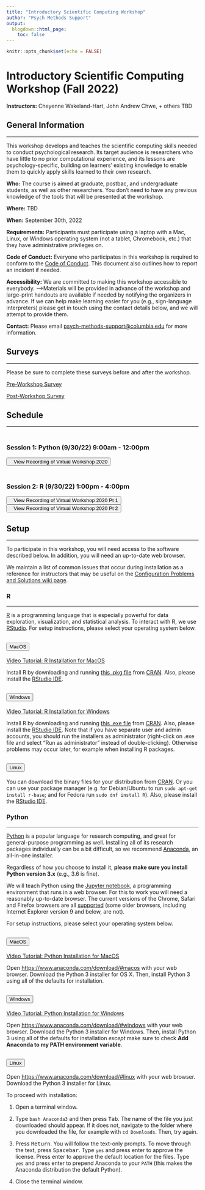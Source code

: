 ```yaml
---
title: "Introductory Scientific Computing Workshop"
author: "Psych Methods Support"
output:
  blogdown::html_page:
    toc: false
---
```


```r
knitr::opts_chunk$set(echo = FALSE)
```

# Introductory Scientific Computing Workshop  (Fall 2022)

<div class="highlightsec">
**Instructors:** Cheyenne Wakeland-Hart, John Andrew Chwe, + others TBD 
</div>

## General Information

---

This workshop develops and teaches the scientific computing skills needed to conduct psychological research. Its target audience is researchers who have little to no prior computational experience, and its lessons are psychology-specific, building on learners' existing knowledge to enable them to quickly apply skills learned to their own research.

**Who:** The course is aimed at graduate, postbac, and undergraduate students, as well as other researchers. You don't need to have any previous knowledge of the tools that will be presented at the workshop.

**Where:** TBD <!--. Get directions with OpenStreetMap or Google Maps.-->

**When:** September 30th, 2022

**Requirements:** Participants must participate using a laptop with a Mac, Linux, or Windows operating system (not a tablet, Chromebook, etc.) that they have administrative privileges on. 

**Code of Conduct:** Everyone who participates in this workshop is required to conform to the [Code of Conduct](https://docs.carpentries.org/topic_folders/policies/code-of-conduct.html){target="_blank"}. This document also outlines how to report an incident if needed.

**Accessibility:** We are committed to making this workshop accessible to everybody. <!--The workshop organizers have checked that:

<!--. The room is wheelchair / scooter accessible.
Accessible restrooms are available..-->
-->Materials will be provided in advance of the workshop and large-print handouts are available if needed by notifying the organizers in advance. If we can help make learning easier for you (e.g., sign-language interpreters<!--, lactation facilities-->) please get in touch using the contact details below, and we will attempt to provide them.

**Contact:** Please email [psych-methods-support@columbia.edu](mailto:psych-methods-support@columbia.edu){target="_blank"} for more information.

## Surveys

---

Please be sure to complete these surveys before and after the workshop.

[Pre-Workshop Survey](https://forms.gle/FbkTB3pW7FVYg8Rx7){target="_blank"}

[Post-Workshop Survey](https://docs.google.com/forms/d/e/1FAIpQLSe4iqiAev5qqmQfoL7hxFVzlihEKzjthKv0wLOipsjaad88FQ/viewform?usp=sf_link){target="_blank"}

## Schedule

---

<div class="row">
<div class="col-md-6">
<h3 style="padding-top: 30px; margin-top: 0;">Session 1: Python (9/30/22) 9:00am - 12:00pm</h3>
<a href="/workshop-recording/session3/" target="_blank" style="padding-bottom:10px"><button class="button-workshop"><i class="fas fa-video"></i>&nbsp;&nbsp;&nbsp;View Recording of Virtual Workshop 2020</button></a>
</div>
<div class="col-md-6">
<h3 style="padding-top: 30px; margin-top: 0;">Session 2: R (9/30/22) 1:00pm - 4:00pm</h3>
<a href="/workshop-recording/session1/" target="_blank" style="padding-bottom:10px"><button class="button-workshop"><i class="fas fa-video"></i>&nbsp;&nbsp;&nbsp;View Recording of Virtual Workshop 2020 Pt 1</button></a>
<a href="/workshop-recording/session2/" target="_blank" style="padding-bottom:10px"><button class="button-workshop"><i class="fas fa-video"></i>&nbsp;&nbsp;&nbsp;View Recording of Virtual Workshop 2020 Pt 2</button></a>
</div>
</div>

## Setup

---

To participate in this workshop, you will need access to the software described below. In addition, you will need an up-to-date web browser.

We maintain a list of common issues that occur during installation as a reference for instructors that may be useful on the [Configuration Problems and Solutions wiki page](https://github.com/swcarpentry/workshop-template/wiki/Configuration-Problems-and-Solutions){target="_blank"}.

### R

---

[R](https://www.r-project.org/){target="_blank"} is a programming language that is especially powerful for data exploration, visualization, and statistical analysis. To interact with R, we use [RStudio](https://www.rstudio.com/){target="_blank"}. For setup instructions, please select your operating system below.

<div class="accordion" id="raccordion">
<div class="card">
<div class="card-header" id="rmacos">
<h2 class="mb-0">
<button class="btn btn-link" type="button" data-toggle="collapse" data-target="#rmacoscard" aria-expanded="true" aria-controls="rmacoscard">
MacOS
</button>
</h2>
</div>
<div id="rmacoscard" class="collapse" aria-labelledby="rmacos" data-parent="#raccordion">
<div class="card-body">
[Video Tutorial: R Installation for MacOS](https://www.youtube.com/watch?v=5-ly3kyxwEg){target="_blank"}

Install R by downloading and running [this .pkg file](https://cran.r-project.org/bin/macosx/R-latest.pkg){target="_blank"} from [CRAN](https://cran.r-project.org/index.html){target="_blank"}. Also, please install the [RStudio IDE](https://www.rstudio.com/products/rstudio/download/#download){target="_blank"}.
</div>
</div>
</div>
<div class="card">
<div class="card-header" id="rwindows">
<h2 class="mb-0">
<button class="btn btn-link collapsed" type="button" data-toggle="collapse" data-target="#rwindowscard" aria-expanded="false" aria-controls="rwindowscard">
Windows
</button>
</h2>
</div>

<div id="rwindowscard" class="collapse" aria-labelledby="rwindows" data-parent="#raccordion">
<div class="card-body">
[Video Tutorial: R Installation for Windows](https://www.youtube.com/watch?v=q0PjTAylwoU){target="_blank"}

Install R by downloading and running [this .exe file](https://cran.r-project.org/bin/windows/base/release.htm){target="_blank"} from [CRAN](https://cran.r-project.org/index.html){target="_blank"}. Also, please install the [RStudio IDE](https://www.rstudio.com/products/rstudio/download/#download){target="_blank"}. Note that if you have separate user and admin accounts, you should run the installers as administrator (right-click on .exe file and select "Run as administrator" instead of double-clicking). Otherwise problems may occur later, for example when installing R packages.
</div>
</div>
</div>
<div class="card">
<div class="card-header" id="rlinux">
<h2 class="mb-0">
<button class="btn btn-link collapsed" type="button" data-toggle="collapse" data-target="#rlinuxcard" aria-expanded="false" aria-controls="rlinuxcard">
Linux
</button>
</h2>
</div>
<div id="rlinuxcard" class="collapse" aria-labelledby="rlinux" data-parent="#raccordion">
<div class="card-body">
You can download the binary files for your distribution from [CRAN](https://cran.r-project.org/index.html){target="_blank"}. Or you can use your package manager (e.g. for Debian/Ubuntu to run `sudo apt-get install r-base`; and for Fedora run `sudo dnf install R`). Also, please install the [RStudio IDE](https://www.rstudio.com/products/rstudio/download/#download){target="_blank"}.
</div>
</div>
</div>
</div>

### Python

---

[Python](https://python.org/){target="_blank"} is a popular language for research computing, and great for general-purpose programming as well. Installing all of its research packages individually can be a bit difficult, so we recommend [Anaconda](https://www.anaconda.com/distribution/){target="_blank"}, an all-in-one installer.

Regardless of how you choose to install it, **please make sure you install Python version 3.x** (e.g., 3.6 is fine).

We will teach Python using the [Jupyter notebook](https://jupyter.org/){target="_blank"}, a programming environment that runs in a web browser. For this to work you will need a reasonably up-to-date browser. The current versions of the Chrome, Safari and Firefox browsers are all [supported](https://jupyter-notebook.readthedocs.io/en/stable/notebook.html#browser-compatibility){target="_blank"} (some older browsers, including Internet Explorer version 9 and below, are not).

For setup instructions, please select your operating system below.

<div class="accordion" id="pyaccordion">
<div class="card">
<div class="card-header" id="pymacos">
<h2 class="mb-0">
<button class="btn btn-link collapsed" type="button" data-toggle="collapse" data-target="#pymacoscard" aria-expanded="false" aria-controls="pymacoscard">
MacOS
</button>
</h2>
</div>
<div id="pymacoscard" class="collapse" aria-labelledby="pymacos" data-parent="#pyaccordion">
<div class="card-body">
[Video Tutorial: Python Installation for MacOS](https://www.youtube.com/watch?v=TcSAln46u9U){target="_blank"}

Open [https://www.anaconda.com/download/#macos](https://www.anaconda.com/download/#macos){target="_blank"} with your web browser. Download the Python 3 installer for OS X. Then, install Python 3 using all of the defaults for installation.
</div>
</div>
</div>
<div class="card">
<div class="card-header" id="pywindows">
<h2 class="mb-0">
<button class="btn btn-link" type="button" data-toggle="collapse" data-target="#pywindowscard" aria-expanded="true" aria-controls="pywindowscard">
Windows
</button>
</h2>
</div>

<div id="pywindowscard" class="collapse" aria-labelledby="pywindows" data-parent="#pyaccordion">
<div class="card-body">
[Video Tutorial: Python Installation for Windows](https://www.youtube.com/watch?v=xxQ0mzZ8UvA){target="_blank"}

Open [https://www.anaconda.com/download/#windows](https://www.anaconda.com/download/#windows){target="_blank"} with your web browser. Download the Python 3 installer for Windows. Then, install Python 3 using all of the defaults for installation _except_ make sure to check **Add Anaconda to my PATH environment variable**.
</div>
</div>
</div>
<div class="card">
<div class="card-header" id="pylinux">
<h2 class="mb-0">
<button class="btn btn-link collapsed" type="button" data-toggle="collapse" data-target="#pylinuxcard" aria-expanded="false" aria-controls="pylinuxcard">
Linux
</button>
</h2>
</div>
<div id="pylinuxcard" class="collapse" aria-labelledby="pylinux" data-parent="#pyaccordion">
<div class="card-body">
Open [https://www.anaconda.com/download/#linux](https://www.anaconda.com/download/#linux){target="_blank"} with your web browser. Download the Python 3 installer for Linux.

To proceed with installation:

1. Open a terminal window.

2. Type `bash Anaconda3` and then press <kbd>Tab</kbd>. The name of the file you just downloaded should appear. If it does not, navigate to the folder where you downloaded the file, for example with `cd Downloads`. Then, try again.

3. Press <kbd>Return</kbd>. You will follow the text-only prompts. To move through the text, press <kbd>Spacebar</kbd>. Type `yes` and press enter to approve the license. Press enter to approve the default location for the files. Type `yes` and press enter to prepend Anaconda to your `PATH` (this makes the Anaconda distribution the default Python).

4. Close the terminal window.
</div>
</div>
</div>
</div>
